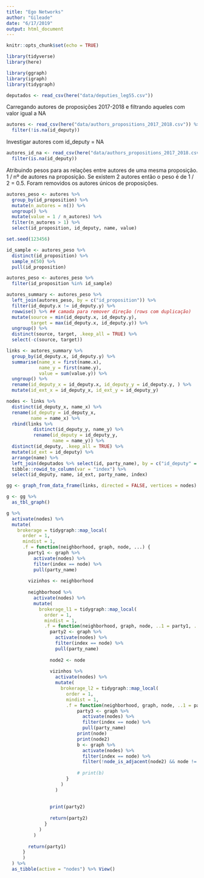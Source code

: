```yaml
---
title: "Ego Networks"
author: "Gileade"
date: "6/17/2019"
output: html_document
---
```


```r
knitr::opts_chunk$set(echo = TRUE)
```

```r
library(tidyverse)
library(here)

library(ggraph)
library(igraph)
library(tidygraph)
```

```r
deputados <- read_csv(here("data/deputies_leg55.csv"))
```

Carregando autores de proposições 2017-2018 e filtrando aqueles com valor igual a NA
```r
autores <- read_csv(here("data/authors_propositions_2017_2018.csv")) %>% 
  filter(!is.na(id_deputy))
```

Investigar autores com id_deputy = NA
```r
autores_id_na <- read_csv(here("data/authors_propositions_2017_2018.csv")) %>% 
  filter(is.na(id_deputy))
```

Atribuindo pesos para as relações entre autores de uma mesma proposição. 1 / nº de autores na proposição. Se existem 2 autores então o peso é de 1 / 2 = 0.5. Foram removidos os autores únicos de proposições.
```r
autores_peso <- autores %>% 
  group_by(id_proposition) %>% 
  mutate(n_autores = n()) %>% 
  ungroup() %>% 
  mutate(value = 1 / n_autores) %>% 
  filter(n_autores > 1) %>% 
  select(id_proposition, id_deputy, name, value)
```

```r
set.seed(123456)

id_sample <- autores_peso %>% 
  distinct(id_proposition) %>% 
  sample_n(50) %>% 
  pull(id_proposition)

autores_peso <- autores_peso %>% 
  filter(id_proposition %in% id_sample)
```

```r
autores_summary <- autores_peso %>% 
  left_join(autores_peso, by = c("id_proposition")) %>% 
  filter(id_deputy.x != id_deputy.y) %>% 
  rowwise() %>% ## camada para remover direção (rows com duplicação)
  mutate(source = min(id_deputy.x, id_deputy.y),
         target = max(id_deputy.x, id_deputy.y)) %>% 
  ungroup() %>% 
  distinct(source, target, .keep_all = TRUE) %>% 
  select(-c(source, target))
```

```r
links <- autores_summary %>% 
  group_by(id_deputy.x, id_deputy.y) %>% 
  summarise(name_x = first(name.x),
            name_y = first(name.y),
            value = sum(value.y)) %>% 
  ungroup() %>% 
  rename(id_deputy_x = id_deputy.x, id_deputy_y = id_deputy.y, ) %>% 
  mutate(id_ext_x = id_deputy_x, id_ext_y = id_deputy_y)
```

```r
nodes <- links %>% 
  distinct(id_deputy_x, name_x) %>% 
  rename(id_deputy = id_deputy_x,
         name = name_x) %>% 
  rbind(links %>% 
          distinct(id_deputy_y, name_y) %>% 
          rename(id_deputy = id_deputy_y,
                 name = name_y)) %>% 
  distinct(id_deputy, .keep_all = TRUE) %>%
  mutate(id_ext = id_deputy) %>% 
  arrange(name) %>% 
  left_join(deputados %>% select(id, party_name), by = c("id_deputy" = "id")) %>% 
  tibble::rowid_to_column(var = "index") %>% 
  select(id_deputy, name, id_ext, party_name, index)
```

```r
gg <- graph_from_data_frame(links, directed = FALSE, vertices = nodes)

g <- gg %>% 
  as_tbl_graph()
```

```r
g %>% 
  activate(nodes) %>% 
  mutate(
    brokerage = tidygraph::map_local(
      order = 1, 
      mindist = 1, 
      .f = function(neighborhood, graph, node, ...) {
        party1 <- graph %>% 
          activate(nodes) %>% 
          filter(index == node) %>% 
          pull(party_name)
        
        vizinhos <- neighborhood
        
        neighborhood %>%
          activate(nodes) %>%
          mutate(
            brokerage_l1 = tidygraph::map_local(
              order = 1,
              mindist = 1,
              .f = function(neighborhood, graph, node, ..1 = party1, ..2 = vizinhos, ...) {
                party2 <- graph %>%
                  activate(nodes) %>%
                  filter(index == node) %>%
                  pull(party_name)
                
                node2 <- node
                
                vizinhos %>% 
                  activate(nodes) %>% 
                  mutate(
                    brokerage_l2 = tidygraph::map_local(
                      order = 1,
                      mindist = 1,
                      .f = function(neighborhood, graph, node, ..1 = party1, ..2 = node2, ..3 = party2) {
                          party3 <- graph %>%
                            activate(nodes) %>%
                            filter(index == node) %>%
                            pull(party_name)
                          print(node)
                          print(node2)
                          b <- graph %>%
                            activate(nodes) %>%
                            filter(index == node) %>%
                            filter(!node_is_adjacent(node2) && node != node2)
                          
                          # print(b)
                      }
                    )
                  )
                
                
                print(party2)
                
                return(party2)
              }
            )
          )
        
        return(party1)
      }
      )
  ) %>% 
  as_tibble(active = "nodes") %>% View()
```




